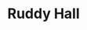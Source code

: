 
# Ruddy Hall
<ProjectDetails
  floatRight
  region="Beyond the Wall"
  house="Free Folk"
  type="Keep"
  status="In Progress"
  warp="/warp ruddyhall"
  projectLead="AerioOndos"
  dateStarted="2020-11-20T08:00:00+00:00"
  dateCompleted="undefined"
/>
